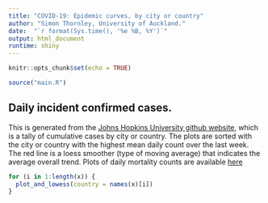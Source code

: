 ```yaml
---
title: "COVID-19: Epidemic curves, by city or country"
author: "Simon Thornley, University of Auckland."
date:  "`r format(Sys.time(), '%e %B, %Y')`"
output: html_document
runtime: shiny
---
```


```r
knitr::opts_chunk$set(echo = TRUE)

source("main.R")

```

## Daily incident confirmed cases.

This is generated from the [Johns Hopkins University github website](https://raw.githubusercontent.com/CSSEGISandData/COVID-19/master/csse_covid_19_data/csse_covid_19_time_series/time_series_19-covid-Confirmed.csv), which is a tally of cumulative cases by city or country. The plots are sorted with the city or country with the highest mean daily count over the last week. The red line is a loess smoother (type of moving average) that indicates the average overall trend. Plots of daily mortality counts are available [here](https://sithor.shinyapps.io/coronavirus_mortality/)

```r
for (i in 1:length(x)) {
  plot_and_lowess(country = names(x)[i])
}



```
